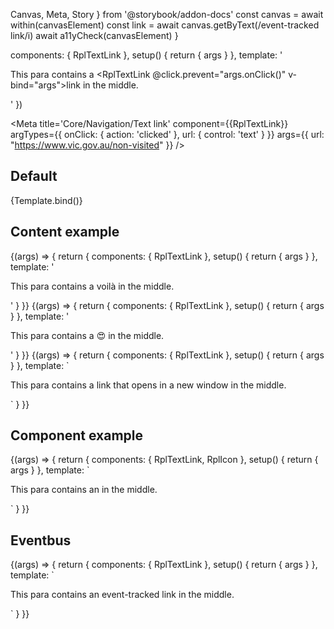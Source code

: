   Canvas,
  Meta,
  Story
} from '@storybook/addon-docs'
  const canvas = await within(canvasElement)
  const link = await canvas.getByText(/event-tracked link/i)
  await a11yCheck(canvasElement)
}

  components: { RplTextLink },
  setup() { return { args } },
  template: '<p class="sb-container rpl-type-p">This para contains a <RplTextLink @click.prevent="args.onClick()" v-bind="args">link</RplTextLink> in the middle.</p>'
})

<Meta
  title='Core/Navigation/Text link'
  component={{RplTextLink}}
  argTypes={{
    onClick: { action: 'clicked' },
    url: {
      control: 'text'
    }
  }}
  args={{
    url: "https://www.vic.gov.au/non-visited"
  }}
/>

<ArgsTable of={RplTextLink} />

## Default

<Canvas>
  <Story
    play={a11yStoryCheck}
    name='Default'
  >
    {Template.bind()}
  </Story>
</Canvas>

## Content example

<Canvas>
  <Story name="Example/Content/Accent" play={a11yStoryCheck}>
    {(args) => {
      return {
        components: { RplTextLink },
        setup() { return { args } },
        template: '<p class="sb-container rpl-type-p">This para contains a <RplTextLink v-bind="args">voilà</RplTextLink> in the middle.</p>'
      }
    }}
  </Story>
  <Story name="Example/Content/Emoji" play={a11yStoryCheck}>
    {(args) => {
      return {
        components: { RplTextLink },
        setup() { return { args } },
        template: '<p class="sb-container rpl-type-p">This para contains a <RplTextLink v-bind="args">😍</RplTextLink> in the middle.</p>'
      }
    }}
  </Story>
  <Story name="Example/Content/Target" play={a11yStoryCheck}>
    {(args) => {
      return {
        components: { RplTextLink },
        setup() { return { args } },
        template: `<p class="sb-container rpl-type-p">This para contains a <RplTextLink v-bind="args" target="_blank">link that opens in a new window</RplTextLink> in the middle.</p>`
      }
    }}
  </Story>
</Canvas>

## Component example

<Canvas>
  <Story name="Example/Component/Icon" play={a11yStoryCheck}>
    {(args) => {
      return {
        components: { RplTextLink, RplIcon },
        setup() { return { args } },
        template: `<p class="sb-container rpl-type-p">This para contains an <RplTextLink v-bind="args"><RplIcon name="icon-pin" title="download icon"></RplIcon></RplTextLink> in the middle.</p>`
      }
    }}
  </Story>
</Canvas>

## Eventbus

<Canvas>
  <Story
    name="Example/Eventbus"
    play={eventTestFunction}
  >
    {(args) => {
      return {
        components: { RplTextLink },
        setup() { return { args } },
        template: `<p class="sb-container rpl-type-p">This para contains an <RplTextLink v-bind="args" @click.prevent="args.onClick()">event-tracked link</RplTextLink> in the middle.</p>`
      }
    }}
  </Story>
</Canvas>
